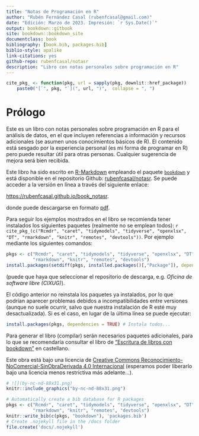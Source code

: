 ```yaml
--- 
title: "Notas de Programación en R"
author: "Rubén Fernández Casal (rubenfcasal@gmail.com)"  
date: "Edición: Marzo de 2023. Impresión: `r Sys.Date()`"
output: bookdown::gitbook
site: bookdown::bookdown_site
documentclass: book
bibliography: [book.bib, packages.bib]
biblio-style: apalike
link-citations: yes
github-repo: rubenfcasal/notasr
description: "Libro con notas personales sobre programación en R"
---
```


```r
cite_pkg_ <- function(pkg, url = sapply(pkg, downlit::href_package))
    paste0("[`", pkg, "`](", url, ")",  collapse = ", ")
```

# Prólogo {-}

Este es un libro con notas personales sobre programación en R para el análisis de datos, en el que incluyen referencias a información y recursos adicionales (se asumen unos conocimientos básicos de R). 
El contenido está sesgado por la experiencia personal (es mi forma de programar en R) pero puede resultar útil para otras personas.
Cualquier sugerencia de mejora será bien recibida.

Este libro ha sido escrito en [R-Markdown](http://rmarkdown.rstudio.com) empleando el paquete [`bookdown`](https://bookdown.org/yihui/bookdown/)  y está disponible en el repositorio Github: [rubenfcasal/notasr](https://github.com/rubenfcasal/book_notasr). 
Se puede acceder a la versión en línea a través del siguiente enlace:

<https://rubenfcasal.github.io/book_notasr>.

donde puede descargarse en formato [pdf](https://rubenfcasal.github.io/book_notasr/Notas_R.pdf).

Para seguir los ejemplos mostrados en el libro se recomienda tener instalados los siguientes paquetes (realmente no se emplean todos):
`r cite_pkg_(c("Rcmdr", "caret", "tidymodels", "tidyverse", "openxlsx", "DT", "rmarkdown", "knitr", "remotes", "devtools"))`.
Por ejemplo mediante los siguientes comandos:
```r
pkgs <- c("Rcmdr", "caret", "tidymodels", "tidyverse", "openxlsx", "DT", 
          "rmarkdown", "knitr", "remotes", "devtools")
install.packages(setdiff(pkgs, installed.packages()[,"Package"]), dependencies = TRUE)
```
(puede que haya que seleccionar el repositorio de descarga, e.g. *Oficina de software libre (CIXUG)*).

El código anterior no reinstala los paquetes ya instalados, por lo que podrían aparecer problemas debidos a incompatibilidades entre versiones (aunque no suele ocurrir, salvo que nuestra instalación de R esté muy desactualizada). 
Si es el caso, en lugar de la última línea se puede ejecutar: 
```r
install.packages(pkgs, dependencies = TRUE) # Instala todos...
```

Para generar el libro (compilar) serán necesarios paquetes adicionales, 
para lo que se recomendaría consultar el libro de ["Escritura de libros con bookdown" ](https://rubenfcasal.github.io/bookdown_intro) en castellano.

Este obra está bajo una licencia de [Creative Commons Reconocimiento-NoComercial-SinObraDerivada 4.0 Internacional ](https://creativecommons.org/licenses/by-nc-nd/4.0/deed.es_ES) 
(esperamos poder liberarlo bajo una licencia menos restrictiva más adelante...).

```r
# ![](by-nc-nd-88x31.png)
knitr::include_graphics("by-nc-nd-88x31.png")
```


```r
# Automatically create a bib database for R packages
pkgs <- c("Rcmdr", "caret", "tidymodels", "tidyverse", "openxlsx", "DT", 
          "rmarkdown", "knitr", "remotes", "devtools")
knitr::write_bib(c(pkgs, "bookdown"), 'packages.bib')
# Create .nojekyll file in the /docs folder
file.create('docs/.nojekyll')
```
